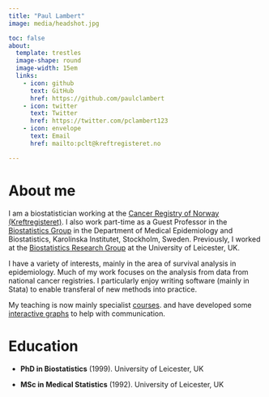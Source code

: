 ```yaml
---
title: "Paul Lambert"
image: media/headshot.jpg

toc: false
about: 
  template: trestles
  image-shape: round
  image-width: 15em
  links:
    - icon: github
      text: GitHub
      href: https://github.com/paulclambert
    - icon: twitter
      text: Twitter
      href: https://twitter.com/pclambert123      
    - icon: envelope
      text: Email
      href: mailto:pclt@kreftregisteret.no

---
```





# About me

I am a biostatistician working at the [Cancer Registry of Norway (Kreftregisteret)](https://www.kreftregisteret.no/). 
I also work part-time as a Guest Professor in the [Biostatistics Group](https://ki.se/en/meb/research/meb-biostatistics-group) in the Department of Medical Epidemiology and Biostatistics, Karolinska Institutet, Stockholm, Sweden. Previously, I worked at the [Biostatistics Research Group](https://le.ac.uk/biostatistics/biostatistics-research-group) at the University of Leicester, UK.

I have a variety of interests, mainly in the area of survival analysis in epidemiology. Much of my work focuses on the analysis from data from national cancer registries. I particularly enjoy writing software (mainly in Stata) to enable transferal of new methods into practice.

My teaching is now mainly specialist [courses](courses.qmd). and have developed some [interactive graphs](interactive_graphs.qmd) to help with communication.


# Education

  - **PhD in Biostatistics** (1999). University of Leicester, UK

  -  **MSc in Medical Statistics** (1992). University of Leicester, UK